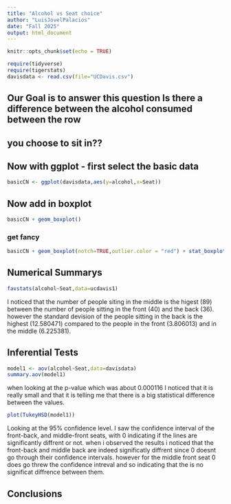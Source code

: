 ```yaml
---
title: "Alcohol vs Seat choice"
author: "LuisJovelPalacios"
date: "Fall 2025"
output: html_document
---
```


```r
knitr::opts_chunk$set(echo = TRUE)
```

```r
require(tidyverse)
require(tigerstats)
davisdata <- read.csv(file="UCDavis.csv")
```
## Our Goal is to answer this question Is there a difference between the alcohol consumed between the row
## you choose to sit in??

## Now with ggplot - first select the basic data

```r
basicCN <- ggplot(davisdata,aes(y=alcohol,x=Seat))
```
## Now add in boxplot

```r
basicCN + geom_boxplot()
```
  
  
### get fancy  

```r
basicCN + geom_boxplot(notch=TRUE,outlier.color = "red") + stat_boxplot(geom ='errorbar') + labs(title="Fancy notch boxplot \n with 2 lines")
```

## Numerical Summarys 

```r
favstats(alcohol~Seat,data=ucdavis1)
```

I noticed that the number of people siting in the middle is the higest (89) between the number of people sitting in the front (40) and the back (36). however the standard devision of the people sitting in the back is the highest (12.580471) compared to the people in the front (3.806013) and in the middle (6.225381).  
  
## Inferential Tests

```r
model1 <- aov(alcohol~Seat,data=davisdata)
summary.aov(model1)
```

 when looking at the p-value which was about 0.000116 I noticed that it is really small and that it is telling me that there is a big statistical difference between the values. 
 
```r
plot(TukeyHSD(model1))
```

Looking at the 95% confidence level. I saw the confidence interval of the front-back, and middle-front seats, with 0 indicating if the lines are significantly diffrent or not. when i observed the results i noticed that the front-back and middle back are indeed significatly diffrent since 0 doesnt go through their confidence intervals. however for the middle front seat 0 does go threw the confidence intreval and so indicating that the is no significat diffrence between them.

## Conclusions

